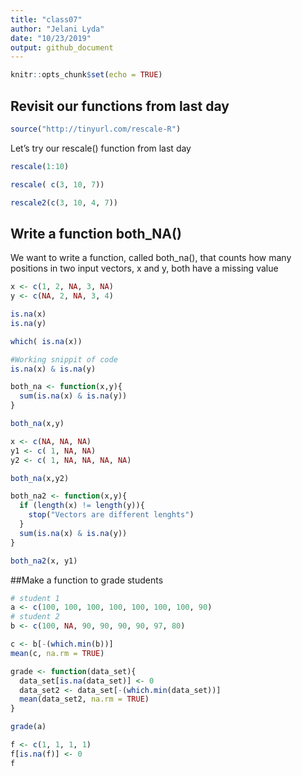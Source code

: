 ```yaml
---
title: "class07"
author: "Jelani Lyda"
date: "10/23/2019"
output: github_document
---
```


```r
knitr::opts_chunk$set(echo = TRUE)
```

## Revisit our functions from last day

```r
source("http://tinyurl.com/rescale-R")

```

Let's try our rescale() function from last day
```r
rescale(1:10)
```

```r
rescale( c(3, 10, 7))
```

```r
rescale2(c(3, 10, 4, 7))
```

## Write a function both_NA()
We want to write a function, called both_na(),
that counts how many positions in two input
vectors, x and y, both have a missing value
```r
x <- c(1, 2, NA, 3, NA)
y <- c(NA, 2, NA, 3, 4)

is.na(x)
is.na(y)

which( is.na(x))

#Working snippit of code
is.na(x) & is.na(y)

both_na <- function(x,y){
  sum(is.na(x) & is.na(y))
}

both_na(x,y)

x <- c(NA, NA, NA)
y1 <- c( 1, NA, NA)
y2 <- c( 1, NA, NA, NA, NA)

both_na(x,y2)
```

```r
both_na2 <- function(x,y){
  if (length(x) != length(y)){
    stop("Vectors are different lenghts")
  }
  sum(is.na(x) & is.na(y))
}

both_na2(x, y1)

```


##Make a function to grade students
```r
# student 1
a <- c(100, 100, 100, 100, 100, 100, 100, 90)
# student 2
b <- c(100, NA, 90, 90, 90, 90, 97, 80)

c <- b[-(which.min(b))]
mean(c, na.rm = TRUE)

grade <- function(data_set){
  data_set[is.na(data_set)] <- 0
  data_set2 <- data_set[-(which.min(data_set))]
  mean(data_set2, na.rm = TRUE)
}

grade(a)

f <- c(1, 1, 1, 1)
f[is.na(f)] <- 0
f

```











